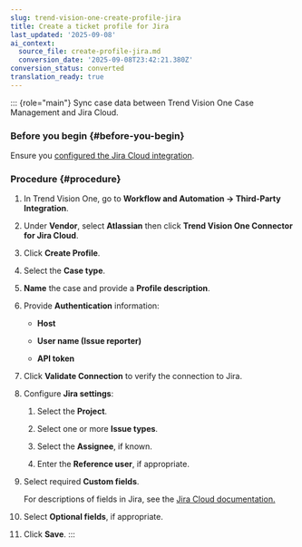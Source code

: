 ```yaml
---
slug: trend-vision-one-create-profile-jira
title: Create a ticket profile for Jira
last_updated: '2025-09-08'
ai_context:
  source_file: create-profile-jira.md
  conversion_date: '2025-09-08T23:42:21.380Z'
conversion_status: converted
translation_ready: true
---
```


::: {role="main"}
Sync case data between Trend Vision One Case Management and Jira Cloud.

### Before you begin {#before-you-begin}

Ensure you [configured the Jira Cloud integration](jira-cloud-integration.mdx).

### Procedure {#procedure}

1.  In Trend Vision One, go to **Workflow and Automation → Third-Party Integration**.

2.  Under **Vendor**, select **Atlassian** then click **Trend Vision One Connector for Jira Cloud**.

3.  Click **Create Profile**.

4.  Select the **Case type**.

5.  **Name** the case and provide a **Profile description**.

6.  Provide **Authentication** information:

    - **Host**

    - **User name (Issue reporter)**

    - **API token**

7.  Click **Validate Connection** to verify the connection to Jira.

8.  Configure **Jira settings**:

    1.  Select the **Project**.

    2.  Select one or more **Issue types**.

    3.  Select the **Assignee**, if known.

    4.  Enter the **Reference user**, if appropriate.

9.  Select required **Custom fields**.

    For descriptions of fields in Jira, see the [Jira Cloud documentation.](https://support.atlassian.com/)

10. Select **Optional fields**, if appropriate.

11. Click **Save**.
:::
